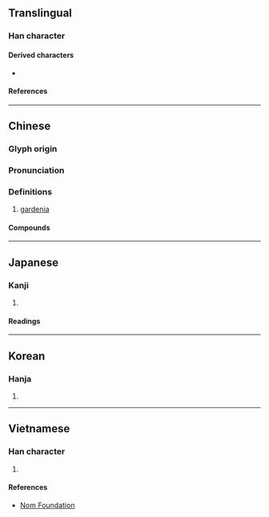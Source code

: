 {{also|栀}}
{{character info}}
==Translingual==

===Han character===
{{Han char|rn=75|rad=木|as=07|sn=11|four=42917|canj=DHMU|ids=⿰木巵}}

====Derived characters====
* {{l|mul|[[𫆱]]}}

====References====
{{Han ref|kx=0529.010|dkj=14846|dj=0917.160|hdz=21216.060|uh=6894}}

----

==Chinese==
{{zh-forms|s=栀}}

===Glyph origin===
{{Han etym}}

===Pronunciation===
{{zh-pron
|m=zhī
|c=zi1
|mn=ki
|mc=y
|oc=y
|ma=
|cat=n
}}

===Definitions===
{{zh-hanzi}}

# [[gardenia]]

====Compounds====
{{zh-der|梔子花|梔子|緬梔}}

----

==Japanese==

===Kanji===
{{ja-kanji|grade=|rs=木07}}

# {{rfdef|ja|sort=木07}}

====Readings====
{{ja-readings
|on=し
|kun=くちなし
}}

----

==Korean==

===Hanja===
{{ko-hanja|치}}

# {{rfdef|ko|sort=木07}}

----

==Vietnamese==

===Han character===
{{vi-readings|rs=木07|reading=chi}}

# {{rfdef|vi|sort=木07}}

====References====
* [http://nomfoundation.org/common/nom_details.php?codepoint=6894 Nom Foundation]
